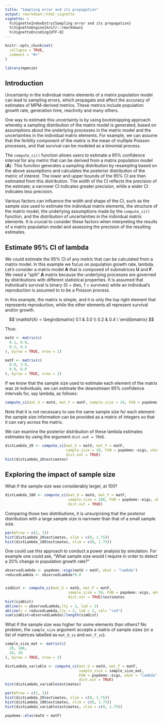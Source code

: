 ```yaml
---
title: "Sampling error and its propagation"
output: rmarkdown::html_vignette
vignette: >
  %\VignetteIndexEntry{Sampling error and its propagation}
  %\VignetteEngine{knitr::rmarkdown}
  %\VignetteEncoding{UTF-8}
---
```


```r
knitr::opts_chunk$set(
  collapse = TRUE,
  comment = "#>"
)

library(mpmsim)
```


## Introduction

Uncertainty in the individual matrix elements of a matrix population model can lead to sampling errors, which propagate and affect the accuracy of estimates of MPM-derived metrics. These metrics include population growth rate, generation time, reactivity and many others.

One way to estimate this uncertainty is by using bootstrapping approach whereby a sampling distribution of the matrix model is generated, based on assumptions about the underlying processes in the matrix model and the uncertainties in the individual matrix elements. For example, we can assume that the fertility component of the matrix is the mean of multiple Poisson processes, and that survival can be modeled as a binomial process.

The `compute_ci()` function allows users to estimate a 95% confidence interval for any metric that can be derived from a matrix population model (**A**). This function generates a sampling distribution by resampling based on the above assumptions and calculates the posterior distribution of the metric of interest. The lower and upper bounds of the 95% CI are then estimated from this distribution. The width of the CI reflects the precision of the estimate; a narrower CI indicates greater precision, while a wider CI indicates less precision.

Various factors can influence the width and shape of the CI, such as the sample size used to estimate the individual matrix elements, the structure of the matrix model, the underlying assumptions made by the `compute_ci()` function, and the distribution of uncertainties in the individual matrix elements. It is crucial to consider these factors when interpreting the results of a matrix population model and assessing the precision of the resulting estimates.



## Estimate 95% CI of lambda

We could estimate the 95% CI of any metric that can be calculated from a matrix model. In this example we focus on population growth rate, lambda. Let's consider a matrix model **A** that is composed of submatrices **U** and **F**. We need a "split" **A** matrix because the underlying processes are governed by distributions with different statistical properties. It is assumed that individual's survival is binary (0 = dies, 1 = survives) while an individual's reproduction is assumed to to be a Poisson process. 

In this example, the matrix is simple, and it is only the top right element that represents reproduction, while the other elements all represent survival and/or growth.


$$
\mathbf{A} = \begin{bmatrix}
0.1 & 3.0 \\
0.2 & 0.4 \
\end{bmatrix}
$$

Thus:

```r
matU <- matrix(c(
  0.1, 0.0,
  0.2, 0.4
), byrow = TRUE, nrow = 2)

matF <- matrix(c(
  0.0, 3.0,
  0.0, 0.0
), byrow = TRUE, nrow = 2)
```

If we know that the sample size used to estimate each element of the matrix was `20` individuals, we can estimate the downstream 95% confidence intervals for, say lambda, as follows:


```r
compute_ci(mat_U = matU, mat_F = matF, sample_size = 20, FUN = popdemo::eigs, what = "lambda")
```

Note that it is not necessary to use the same sample size for each element: the sample size information can be provided as a matrix of integers so that it can vary across the matrix. 

We can examine the posterior distribution of these lambda estimates estimates by using the argument `dist.out = TRUE`.

```r
distLambda_20 <- compute_ci(mat_U = matU, mat_F = matF, 
                            sample_size = 20, FUN = popdemo::eigs, what = "lambda", 
                            dist.out = TRUE)
hist(distLambda_20$estimates)
```

## Exploring the impact of sample size

What if the sample size was considerably larger, at 100?

```r
distLambda_100 <- compute_ci(mat_U = matU, mat_F = matF, 
                             sample_size = 100, FUN = popdemo::eigs, what = "lambda", 
                             dist.out = TRUE)
```

Comparing those two distributions, it is unsurprising that the posterior distribution with a large sample size is narrower than that of a small sample size.

```r
par(mfrow = c(2, 1))
hist(distLambda_20$estimates, xlim = c(0, 1.75))
hist(distLambda_100$estimates, xlim = c(0, 1.75))
```

One could use this approach to conduct a power analysis by simulation. For example one could ask, "What sample size would I require in order to detect a 20% change in population growth rate?" 

```r
observedLambda <- popdemo::eigs(matU + matF, what = "lambda")
reducedLambda <- observedLambda*0.8


simDist <- compute_ci(mat_U = matU, mat_F = matF, 
                             sample_size = 50, FUN = popdemo::eigs, what = "lambda", 
                             dist.out = TRUE)$estimates
hist(simDist)
abline(v = observedLambda,lty = 2, lwd = 2)
abline(v = reducedLambda,lty = 2, lwd = 2, col= "red")
sum(simDist<observedLambda)/length(simDist)

```



What if the sample size was higher for some elements than others? No problem, the `sample_size` argument accepts a matrix of sample sizes (or a list of matrices labelled as `mat_U_ss` and `mat_F_ss`).

```r
sample_size_mat <- matrix(c(
  20, 100,
  20, 20
), byrow = TRUE, nrow = 2)

distLambda_variable <- compute_ci(mat_U = matU, mat_F = matF, 
                                  sample_size = sample_size_mat, 
                                  FUN = popdemo::eigs, what = "lambda", 
                                  dist.out = TRUE)
hist(distLambda_variable$estimates)
```

```r
par(mfrow = c(3, 1))
hist(distLambda_20$estimates, xlim = c(0, 1.75))
hist(distLambda_100$estimates, xlim = c(0, 1.75))
hist(distLambda_variable$estimates, xlim = c(0, 1.75))
```

```r
popdemo::elas(matU + matF)
```

